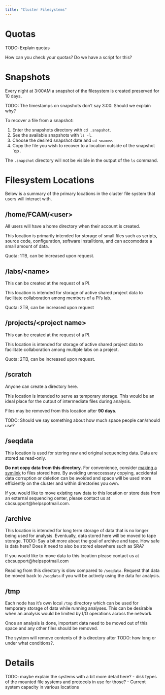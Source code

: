 ```yaml
---
title: "Cluster Filesystems"
---
```



# Quotas
TODO:
Explain quotas 

How can you check your quotas? Do we have a script for this?


# Snapshots
Every night at 3:00AM a snapshot of the filesystem is created preserved for 10 days.

TODO: The timestamps on snapshots don't say 3:00. Should we explain why?

To recover a file from a snapshot:

1. Enter the snapshots directory with `cd .snapshot`.
2. See the available snapshots with `ls -l`.
3. Choose the desired snapshot date and `cd <name>`. 
4. Copy the file you wish to recover to a location outside of the snapshot `cp <file> <destination>.

::: {.callout-note}
The `.snapshot` directory will not be visible in the output of the `ls` command.
:::

# Filesystem Locations
Below is a summary of the primary locations in the cluster file system that users will interact with.

## /home/FCAM/\<user\>
All users will have a home directory when their account is created. 

This location is primarily intended for storage of small files such as scripts, source code, configuration, software installtions, and can accomodate a small amount of data. 

Quota: 1TB, can be increased upon request.


## /labs/\<name\>
This can be created at the request of a PI.

This location is intended for storage of active shared project data to facilitate collaboration among members of a PI's lab. 

Quota: 2TB, can be increased upon request


## /projects/\<project name\>
This can be created at the request of a PI.

This location is intended for storage of active shared project data to facilitate collaboration among multiple labs on a project. 

Quota: 2TB, can be increased upon request.


## /scratch
Anyone can create a directory here.

This location is intended to serve as temporary storage. This would be an ideal place for the output of intermediate files during analysis.

Files may be removed from this location after **90 days**.

TODO: Should we say something about how much space people can/should use?


## /seqdata
This location is used for storing raw and original sequencing data. Data are stored as read-only. 

**Do not copy data from this directory**. For convenience, consider [making a symlink]() to files stored here. By avoiding unneccessary copying, accidental data corruption or deletion can be avoided and space will be used more efficiently on the cluster and within directories you own. 

If you would like to move existing raw data to this location or store data from an external sequencing center, please contact us at cbcsupport@helpspotmail.com.


## /archive
This location is intended for long term storage of data that is no longer being used for analysis. Eventually, data stored here will be moved to tape storage. TODO: Say a bit more about the goal of archive and tape. How safe is data here? Does it need to also be stored elsewhere such as SRA?

If you would like to move data to this location please contact us at cbcsupport@helpspotmail.com

::: {callout-note}
Reading from this directory is slow compared to `/seqdata`. Request that data be moved back to `/seqdata` if you will be actively using the data for analysis.
:::


## /tmp
Each node has it's own local `/tmp` directory which can be used for temporary storage of data while running analyses. This can be desirable when an analysis would be limited by I/O operations across the network. 

Once an analysis is done, important data need to be moved out of this space and any other files should be removed. 

The system will remove contents of this directory after TODO: how long or under what conditions?.


# Details
TODO: maybe explain the systems with a bit more detail here?
- disk types of the mounted file systems and protocols in use for those?
- Current system capacity in various locations 
